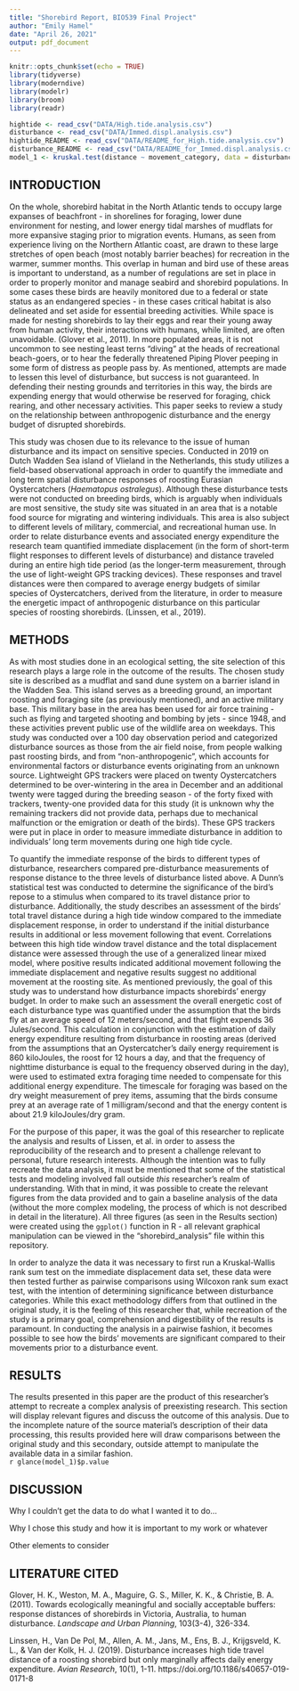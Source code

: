 ```yaml
---
title: "Shorebird Report, BIO539 Final Project"
author: "Emily Hamel"
date: "April 26, 2021"
output: pdf_document
---
```


```r
knitr::opts_chunk$set(echo = TRUE)
library(tidyverse)
library(moderndive)
library(modelr)
library(broom)
library(readr)
```
```r
hightide <- read_csv("DATA/High.tide.analysis.csv")
disturbance <- read_csv("DATA/Immed.displ.analysis.csv")
hightide_README <- read_csv("DATA/README_for_High.tide.analysis.csv")
disturbance_README <- read_csv("DATA/README_for_Immed.displ.analysis.csv")
model_1 <- kruskal.test(distance ~ movement_category, data = disturbance)
```

## INTRODUCTION

On the whole, shorebird habitat in the North Atlantic tends to occupy large expanses of beachfront - in shorelines for foraging, lower dune environment for nesting, and lower energy tidal marshes of mudflats for more expansive staging prior to migration events. Humans, as seen from experience living on the Northern Atlantic coast, are drawn to these large stretches of open beach (most notably barrier beaches) for recreation in the warmer, summer months. This overlap in human and bird use of these areas is important to understand, as a number of regulations are set in place in order to properly monitor and manage seabird and shorebird populations. In some cases these birds are heavily monitored due to a federal or state status as an endangered species - in these cases critical habitat is also delineated and set aside for essential breeding activities. While space is made for nesting shorebirds to lay their eggs and rear their young away from human activity, their interactions with humans, while limited, are often unavoidable. (Glover et al., 2011). In more populated areas, it is not uncommon to see nesting least terns "diving" at the heads of recreational beach-goers, or to hear the federally threatened Piping Plover peeping in some form of distress as people pass by. As mentioned, attempts are made to lessen this level of disturbance, but success is not guaranteed. In defending their nesting grounds and territories in this way, the birds are expending energy that would otherwise be reserved for foraging, chick rearing, and other necessary activities. This paper seeks to review a study on the relationship between anthropogenic disturbance and the energy budget of disrupted shorebirds. 

This study was chosen due to its relevance to the issue of human disturbance and its impact on sensitive species. Conducted in 2019 on Dutch Wadden Sea island of Vlieland in the Netherlands, this study utilizes a field-based observational approach in order to quantify the immediate and long term spatial disturbance responses of roosting Eurasian Oystercatchers (*Haematopus ostralegus*). Although these disturbance tests were not conducted on breeding birds, which is arguably when individuals are most sensitive, the study site was situated in an area that is a notable food source for migrating and wintering individuals. This area is also subject to different levels of military, commercial, and recreational human use. In order to relate disturbance events and associated energy expenditure the research team quantified immediate displacement (in the form of short-term flight responses to different levels of disturbance) and distance traveled during an entire high tide period (as the longer-term measurement, through the use of light-weight GPS tracking devices). These responses and travel distances were then compared to average energy budgets of similar species of Oystercatchers, derived from the literature, in order to measure the energetic impact of anthropogenic disturbance on this particular species of roosting shorebirds. (Linssen, et al., 2019).


## METHODS

As with most studies done in an ecological setting, the site selection of this research plays a large role in the outcome of the results. The chosen study site is described as a mudflat and sand dune system on a barrier island in the Wadden Sea. This island serves as a breeding ground, an important roosting and foraging site (as previously mentioned), and an active military base. This military base in the area has been used for air force training - such as flying and targeted shooting and bombing by jets - since 1948, and these activities prevent public use of the wildlife area on weekdays. This study was conducted over a 100 day observation period and categorized disturbance sources as those from the air field noise, from people walking past roosting birds, and from "non-anthropogenic", which accounts for environmental factors or disturbance events originating from an unknown source. Lightweight GPS trackers were placed on twenty Oystercatchers determined to be over-wintering in the area in December and an additional twenty were tagged during the breeding season - of the forty fixed with trackers, twenty-one provided data for this study (it is unknown why the remaining trackers did not provide data, perhaps due to mechanical malfunction or the emigration or death of the birds). These GPS trackers were put in place in order to measure immediate disturbance in addition to individuals' long term movements during one high tide cycle. 

To quantify the immediate response of the birds to different types of disturbance, researchers compared pre-disturbance measurements of response distance to the three levels of disturbance listed above. A Dunn's statistical test was conducted to determine the significance of the bird's repose to a stimulus when compared to its travel distance prior to disturbance. Additionally, the study describes an assessment of the birds' total travel distance during a high tide window compared to the immediate displacement response, in order to understand if the initial disturbance results in additional or less movement following that event. Correlations between this high tide window travel distance and the total displacement distance were assessed through the use of a generalized linear mixed model, where positive results indicated additional movement following the immediate displacement and negative results suggest no additional movement at the roosting site.
As mentioned previously, the goal of this study was to understand how disturbance impacts shorebirds' energy budget. In order to make such an assessment the overall energetic cost of each disturbance type was quantified under the assumption that the birds fly at an average speed of 12 meters/second, and that flight expends 36 Jules/second. This calculation in conjunction with the estimation of daily energy expenditure resulting from disturbance in roosting areas (derived from the assumptions that an Oystercatcher's daily energy requirement is 860 kiloJoules, the roost for 12 hours a day, and that the frequency of nighttime disturbance is equal to the frequency observed during in the day), were used to estimated extra foraging time needed to compensate for this additional energy expenditure. The timescale for foraging was based on the dry weight measurement of prey items, assuming that the birds consume prey at an average rate of 1 milligram/second and that the energy content is about 21.9 kiloJoules/dry gram.


For the purpose of this paper, it was the goal of this researcher to replicate the analysis and results of Lissen, et al. in order to assess the reproducibility of the research and to present a challenge relevant to personal, future research interests. Although the intention was to fully recreate the data analysis, it must be mentioned that some of the statistical tests and modeling involved fall outside *this* researcher's realm of understanding. With that in mind, it was possible to create the relevant figures from the data provided and to gain a baseline analysis of the data (without the more complex modeling, the process of which is not described in detail in the literature). 
All three figures (as seen in the Results section) were created using the `ggplot()` function in R - all relevant graphical manipulation can be viewed in the "shorebird_analysis" file within this repository. 

In order to analyze the data it was necessary to first run a Kruskal-Wallis rank sum test on the immediate displacement data set, these data were then tested further as pairwise comparisons using Wilcoxon rank sum exact test, with the intention of determining significance between disturbance categories. While this exact methodology differs from that outlined in the original study, it is the feeling of this researcher that, while recreation of the study is a primary goal, comprehension and digestibility of the results is paramount. In conducting the analysis in a pairwise fashion, it becomes possible to see how the birds' movements are significant compared to their movements prior to a disturbance event.

## RESULTS

The results presented in this paper are the product of this researcher's attempt to recreate a complex analysis of preexisting research. This section will display relevant figures and discuss the outcome of this analysis. Due to the incomplete nature of the source material's description of their data processing, this results provided here will draw comparisons between the original study and this secondary, outside attempt to manipulate the available data in a similar fashion.  
`r glance(model_1)$p.value`

## DISCUSSION

Why I couldn't get the data to do what I wanted it to do...

Why I chose this study and how it is important to my work or whatever 

Other elements to consider

## LITERATURE CITED

Glover, H. K., Weston, M. A., Maguire, G. S., Miller, K. K., & Christie, B. A. (2011). Towards ecologically meaningful and socially acceptable buffers: response distances of shorebirds in Victoria, Australia, to human disturbance. *Landscape and Urban Planning*, 103(3-4), 326-334.

Linssen, H., Van De Pol, M., Allen, A. M., Jans, M., Ens, B. J., Krijgsveld, K. L., & Van der Kolk, H. J. (2019). Disturbance increases high tide travel distance of a roosting shorebird but only marginally affects daily energy expenditure. *Avian Research*, 10(1), 1-11. https://doi.org/10.1186/s40657-019-0171-8
